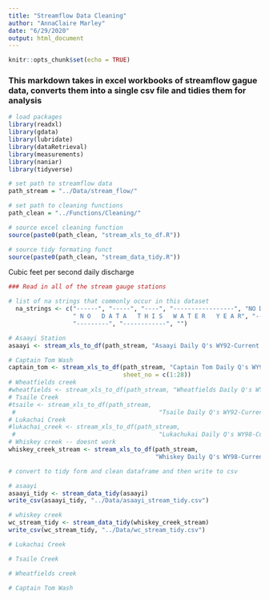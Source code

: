 ```yaml
---
title: "Streamflow Data Cleaning"
author: "AnnaClaire Marley"
date: "6/29/2020"
output: html_document
---
```


```r
knitr::opts_chunk$set(echo = TRUE)
```

### This markdown takes in excel workbooks of streamflow gague data, converts them into a single csv file and tidies them for analysis

```r
# load packages
library(readxl)
library(gdata)
library(lubridate)
library(dataRetrieval)
library(measurements)
library(naniar)
library(tidyverse)
```

```r
# set path to streamflow data
path_stream = "../Data/stream_flow/"

# set path to cleaning functions
path_clean = "../Functions/Cleaning/"

```

```r
# source excel cleaning function
source(paste0(path_clean, "stream_xls_to_df.R")) 

# source tidy formating funct
source(paste0(path_clean, "stream_data_tidy.R")) 
```


Cubic feet per second daily discharge

```r
### Read in all of the stream gauge stations

# list of na strings that commonly occur in this dataset
  na_strings <- c("------", "-----", "----", "-----------------", "NO DATA", 
                  " N O   D A T A   T H I S   W A T E R   Y E A R", "------",
                  "---------", "------------", "")

# Asaayi Station
asaayi <- stream_xls_to_df(path_stream, "Asaayi Daily Q's WY92-Current.xls", sheet_no = c(1:26))

# Captain Tom Wash
captain_tom <- stream_xls_to_df(path_stream, "Captain Tom Daily Q's WY97-Current.xls", 
                                sheet_no = c(1:28))
# Wheatfields creek
#wheatfields <- stream_xls_to_df(path_stream, "Wheatfields Daily Q's WY96-Current.xls", sheet_no = c(1:24))
# Tsaile Creek
#tsaile <- stream_xls_to_df(path_stream, 
 #                                        "Tsaile Daily Q's WY92-Current.xls", sheet_no = c(1:23))
# Lukachai Creek
#lukachai_creek <- stream_xls_to_df(path_stream, 
 #                                        "Lukachukai Daily Q's WY98-Current.xls", sheet_no = c(1:22))
# Whiskey creek -- doesnt work
whiskey_creek_stream <- stream_xls_to_df(path_stream, 
                                         "Whiskey Daily Q's WY98-Current.xls", sheet_no = c(1:28))

```


```r
# convert to tidy form and clean dataframe and then write to csv

# asaayi
asaayi_tidy <- stream_data_tidy(asaayi)
write_csv(asaayi_tidy, "../Data/asaayi_stream_tidy.csv")

# whiskey creek
wc_stream_tidy <- stream_data_tidy(whiskey_creek_stream)
write_csv(wc_stream_tidy, "../Data/wc_stream_tidy.csv")

# Lukachai Creek

# Tsaile Creek

# Wheatfields creek

# Captain Tom Wash
```

